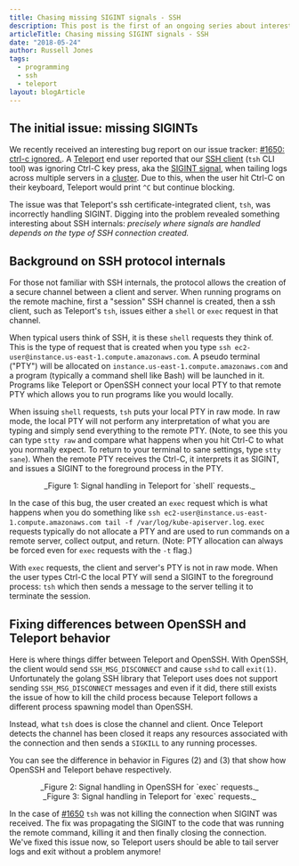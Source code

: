 ```yaml
---
title: Chasing missing SIGINT signals - SSH
description: This post is the first of an ongoing series about interesting issues and bugs that the Teleport team has worked on. This post, about missing SIGINTs and SSH, should be interesting for developers who leverage signal handling in terminal-based applications written in Go.
articleTitle: Chasing missing SIGINT signals - SSH
date: "2018-05-24"
author: Russell Jones
tags:
  - programming
  - ssh
  - teleport
layout: blogArticle
---
```



## The initial issue: missing SIGINTs

We recently received an interesting bug report on our issue tracker: [#1650: ctrl-c
ignored.](https://github.com/gravitational/teleport/issues/1650). A [Teleport](https://goteleport.com/) end user reported that our [SSH
client](https://goteleport.com/docs/server-access/guides/tsh/) (`tsh` CLI tool) was ignoring Ctrl-C key press, aka the [SIGINT
signal](http://man7.org/linux/man-pages/man7/signal.7.html), when tailing logs across multiple servers in a
[cluster](https://goteleport.com/docs/architecture/#teleport-cluster). Due to this, when the user hit Ctrl-C on their keyboard, Teleport would print `^C`
but continue blocking.

The issue was that Teleport's ssh certificate-integrated client, `tsh`, was incorrectly handling SIGINT. Digging into the problem revealed
something interesting about SSH internals: _precisely where signals are handled depends on the type of SSH connection created._

## Background on SSH protocol internals

For those not familiar with SSH internals, the protocol allows the creation of a secure channel between a client and server. When running
programs on the remote machine, first a "session" SSH channel is created, then a ssh client, such as Teleport's `tsh`, issues either a
`shell` or `exec` request in that channel.

When typical users think of SSH, it is these `shell` requests they think of. This is the type of request that is created when you type `ssh ec2-user@instance.us-east-1.compute.amazonaws.com`. A pseudo terminal ("PTY") will be allocated on
`instance.us-east-1.compute.amazonaws.com` and a program (typically a command shell like Bash) will be launched in it. Programs like
Teleport or OpenSSH connect your local PTY to that remote PTY which allows you to run programs like you would locally.

When issuing `shell` requests, `tsh` puts your local PTY in raw mode. In raw mode, the local PTY will not perform any interpretation of what
you are typing and simply send everything to the remote PTY. (Note, to see this you can type `stty raw` and compare what happens when you
hit Ctrl-C to what you normally expect. To return to your terminal to sane settings, type `stty sane`). When the remote PTY receives the
Ctrl-C, it interprets it as SIGINT, and issues a SIGINT to the foreground process in the PTY.

<BlogImage src="./assets/unix-signals-diag-0.png" />
<center>_Figure 1: Signal handling in Teleport for `shell` requests._</center>

In the case of this bug, the user created an `exec` request which is what happens when you do something like `ssh ec2-user@instance.us-east-1.compute.amazonaws.com tail -f /var/log/kube-apiserver.log`. `exec` requests typically do not allocate a PTY and
are used to run commands on a remote server, collect output, and return. (Note: PTY allocation can always be forced even for `exec` requests
with the `-t` flag.)

With `exec` requests, the client and server's PTY is not in raw mode. When the user types Ctrl-C the local PTY will send a SIGINT to the
foreground process: `tsh` which then sends a message to the server telling it to terminate the session.

<EmailSubscribeViolet />

## Fixing differences between OpenSSH and Teleport behavior

Here is where things differ between Teleport and OpenSSH. With OpenSSH, the client would send `SSH_MSG_DISCONNECT` and cause `sshd` to call
`exit(1)`. Unfortunately the golang SSH library that Teleport uses does not support sending `SSH_MSG_DISCONNECT` messages and even if it
did, there still exists the issue of how to kill the child process because Teleport follows a different process spawning model than OpenSSH.

Instead, what `tsh` does is close the channel and client. Once Teleport detects the channel has been closed it reaps any resources
associated with the connection and then sends a `SIGKILL` to any running processes.

You can see the difference in behavior in Figures (2) and (3) that show how OpenSSH and Teleport behave respectively.

<BlogImage src="./assets/unix-signals-diag-1.png" />
<center>_Figure 2: Signal handling in OpenSSH for `exec` requests._</center>

<BlogImage src="./assets/unix-signals-diag-2.png" />

<center>_Figure 3: Signal handling in Teleport for `exec` requests._</center>

In the case of [#1650](https://github.com/gravitational/teleport/issues/1650) `tsh` was not killing the connection when SIGINT was received.
The fix was propagating the SIGINT to the code that was running the remote command, killing it and then finally closing the connection.
We've fixed this issue now, so Teleport users should be able to tail server logs and exit without a problem anymore!
